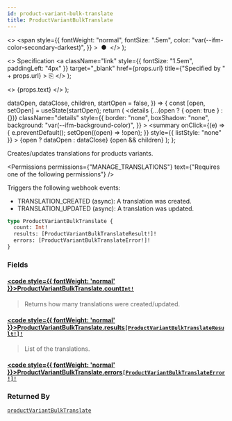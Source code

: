 ```yaml
---
id: product-variant-bulk-translate
title: ProductVariantBulkTranslate
---
```


  <>
    <span
      style={{
        fontWeight: "normal",
        fontSize: ".5em",
        color: "var(--ifm-color-secondary-darkest)",
      }}
    >
      &nbsp;●&nbsp;
    </span>
  </>
);

  <>
    Specification
    <a
      className="link"
      style={{ fontSize: "1.5em", paddingLeft: "4px" }}
      target="\_blank"
      href={props.url}
      title={"Specified by " + props.url}
    >
      ⎘
    </a>
  </>
);

  <>
    <span className={props.class}>{props.text}</span>
  </>
);


  dataOpen,
  dataClose,
  children,
  startOpen = false,
}) => {
  const [open, setOpen] = useState(startOpen);
  return (
    <details
      {...(open ? { open: true } : {})}
      className="details"
      style={{
        border: "none",
        boxShadow: "none",
        background: "var(--ifm-background-color)",
      }}
    >
      <summary
        onClick={(e) => {
          e.preventDefault();
          setOpen((open) => !open);
        }}
        style={{ listStyle: "none" }}
      >
        {open ? dataOpen : dataClose}
      </summary>
      {open && children}
    </details>
  );
};

Creates/updates translations for products variants.

<Badge text="Added in Saleor 3.15" class="secondary margin-bottom--sm" />

<FeaturePreview />

<Permissions
  permissions={"MANAGE_TRANSLATIONS"}
  text={"Requires one of the following permissions"}
/>

Triggers the following webhook events:

- TRANSLATION_CREATED (async): A translation was created.
- TRANSLATION_UPDATED (async): A translation was updated.

```graphql
type ProductVariantBulkTranslate {
  count: Int!
  results: [ProductVariantBulkTranslateResult!]!
  errors: [ProductVariantBulkTranslateError!]!
}
```

### Fields

#### [<code style={{ fontWeight: 'normal' }}>ProductVariantBulkTranslate.<b>count</b></code>](#)<Bullet />[`Int!`](../../../api-reference/miscellaneous/scalars/int) <Badge class="badge badge--secondary" text="non-null"/> <Badge class="badge badge--secondary" text="scalar"/> <Badge class="badge badge--secondary" text="miscellaneous"/>

> Returns how many translations were created/updated.

#### [<code style={{ fontWeight: 'normal' }}>ProductVariantBulkTranslate.<b>results</b></code>](#)<Bullet />[`[ProductVariantBulkTranslateResult!]!`](../../../api-reference/products/objects/product-variant-bulk-translate-result) <Badge class="badge badge--secondary" text="non-null"/> <Badge class="badge badge--secondary" text="object"/> <Badge class="badge badge--secondary" text="products"/>

> List of the translations.

#### [<code style={{ fontWeight: 'normal' }}>ProductVariantBulkTranslate.<b>errors</b></code>](#)<Bullet />[`[ProductVariantBulkTranslateError!]!`](../../../api-reference/miscellaneous/objects/product-variant-bulk-translate-error) <Badge class="badge badge--secondary" text="non-null"/> <Badge class="badge badge--secondary" text="object"/> <Badge class="badge badge--secondary" text="miscellaneous"/>

>

### Returned By

[`productVariantBulkTranslate`](../../../api-reference/products/mutations/product-variant-bulk-translate) <Badge class="badge badge--secondary" text="mutation"/>


